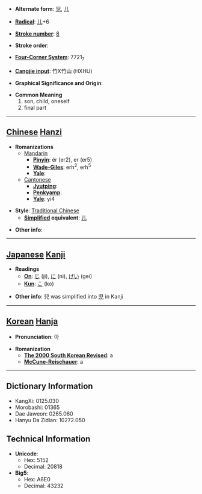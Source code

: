 * '''Alternate form''': [[児]], [[儿]]

* '''[[Wiktionary:Chinese radical index| Radical]]''': [[Wiktionary:Chinese radical index 儿|儿]]+6

* '''[[Wiktionary:Chinese total strokes index|Stroke number]]''': [[Wiktionary:Chinese total strokes index 8|8]]

* '''Stroke order''': 

* '''[[Wiktionary:Chinese four corner index|Four-Corner System]]''': 7721<sub>7</sub>

* '''[[Wiktionary:Chinese Cangjie index|Cangjie input]]''': 竹X竹山 (HXHU)

* '''Graphical Significance and Origin''': 

* '''Common Meaning'''
*#son, child, oneself
*# final part


----

== [[Chinese]] [[Hanzi]] ==

* '''Romanizations'''
** [[Mandarin]]
*** '''[[Pinyin]]''': ér (er2), er (er5)
*** '''[[Wade-Giles]]''': erh<sup>2</sup>, erh<sup>5</sup>
*** '''[[Yale]]''': 
**[[Cantonese]]
***'''[[Jyutping]]''':
***'''[[Penkyamp]]''': 
***'''[[Yale]]''': yi4

* '''Style''': [[Traditional Chinese]] 
** '''[[Simplified Chinese|Simplified]] equivalent''': [[儿]]

* '''Other info''': 

----

== [[Japanese]] [[Kanji]] ==

* '''Readings'''
** '''[[On]]''': [[じ]] (ji), [[に]] (ni), [[げい]] (gei)
** '''[[Kun]]''': [[こ]] (ko)

* '''Other info''': 兒 was simplified into [[児]] in Kanji

----

== [[Korean]] [[Hanja]] ==

* '''Pronunciation''': 아

* '''Romanization'''
** '''[[The 2000 South Korean Revised Romanization|The 2000 South Korean Revised]]''': a
** '''[[McCune-Reischauer]]''': a

----

== Dictionary Information ==

* KangXi: 0125.030
* Morobashi: 01365
* Dae Jaweon: 0265.060
* Hanyu Da Zidian: 10272.050

== Technical Information ==

* '''Unicode''':
** Hex: 5152
** Decimal: 20818
* '''Big5''':
** Hex: A8E0
** Decimal: 43232